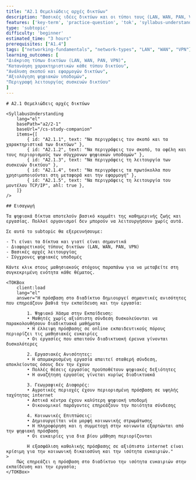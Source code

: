 ```yaml
---
title: "A2.1 Θεμελιώδεις αρχές δικτύων"
description: "Βασικές ιδέες δικτύων και οι τύποι τους (LAN, WAN, PAN, VPN), με βασικούς ορισμούς και ερωτήσεις εξάσκησης."
features: ['key-term', 'practice-question', 'tok', 'syllabus-understanding']
type: 'subtopic'
difficulty: 'beginner'
estimated_time: "3 hours"
prerequisites: ["A1.4"]
tags: ["networking-fundamentals", "network-types", "LAN", "WAN", "VPN"]
learning_outcomes: [
"Διάκριση τύπων δικτύων (LAN, WAN, PAN, VPN)",
"Κατανόηση χαρακτηριστικών κάθε τύπου δικτύου",
"Ανάλυση σκοπού και εφαρμογών δικτύων",
"Αξιολόγηση ψηφιακών υποδομών",
"Περιγραφή λειτουργίας συσκευών δικτύου"
]
---
```



<article className="prose prose-lg prose-slate max-w-none">

    # A2.1 Θεμελιώδεις αρχές δικτύων

    <SyllabusUnderstanding
        lang="el"
        basePath="a2/2-1"
        baseUrl="/cs-study-companion"
        items={[
            { id: "A2.1.1", text: "Να περιγράφεις τον σκοπό και τα χαρακτηριστικά των δικτύων" },
            { id: "A2.1.2", text: "Να περιγράφεις τον σκοπό, τα οφέλη και τους περιορισμούς των σύγχρονων ψηφιακών υποδομών" },
            { id: "A2.1.3", text: "Να περιγράφεις τη λειτουργία των συσκευών δικτύου" },
            { id: "A2.1.4", text: "Να περιγράφεις τα πρωτόκολλα που χρησιμοποιούνται στη μεταφορά και την εφαρμογή" },
            { id: "A2.1.5", text: "Να περιγράφεις τη λειτουργία του μοντέλου TCP/IP", ahl: true },
        ]}
    />

    ## Εισαγωγή

    Τα ψηφιακά δίκτυα αποτελούν βασικό κομμάτι της καθημερινής ζωής και εργασίας. Πολλοί οργανισμοί δεν μπορούν να λειτουργήσουν χωρίς αυτά.

    Σε αυτό το subtopic θα εξερευνήσουμε:

    - Τι είναι τα δίκτυα και γιατί είναι σημαντικά
    - Διαφορετικούς τύπους δικτύων (LAN, WAN, PAN, VPN)
    - Βασικές αρχές λειτουργίας
    - Σύγχρονες ψηφιακές υποδομές

    Κάντε κλικ στους μαθησιακούς στόχους παραπάνω για να μεταβείτε στη συγκεκριμένη ενότητα κάθε θέματος.

    <TOKBox
        client:load
        lang="el"
        answer="Η πρόσβαση στο διαδίκτυο δημιουργεί σημαντικές ανισότητες που επηρεάζουν βαθιά την εκπαίδευση και την εργασία:

            1. Ψηφιακό Χάσμα στην Εκπαίδευση:
            • Μαθητές χωρίς αξιόπιστη σύνδεση δυσκολεύονται να παρακολουθήσουν διαδικτυακά μαθήματα
            • Η έλλειψη πρόσβασης σε online εκπαιδευτικούς πόρους περιορίζει τις μαθησιακές ευκαιρίες
            • Οι εργασίες που απαιτούν διαδικτυακή έρευνα γίνονται δυσκολότερες

            2. Εργασιακές Ανισότητες:
            • Η απομακρυσμένη εργασία απαιτεί σταθερή σύνδεση, αποκλείοντας όσους δεν την έχουν
            • Πολλές θέσεις εργασίας προϋποθέτουν ψηφιακές δεξιότητες
            • Η αναζήτηση εργασίας γίνεται κυρίως διαδικτυακά

            3. Γεωγραφικές Διαφορές:
            • Αγροτικές περιοχές έχουν περιορισμένη πρόσβαση σε υψηλής ταχύτητας internet
            • Αστικά κέντρα έχουν καλύτερη ψηφιακή υποδομή
            • Οικονομικοί παράγοντες επηρεάζουν την ποιότητα σύνδεσης

            4. Κοινωνικές Επιπτώσεις:
            • Δημιουργείται νέα μορφή κοινωνικής στρωμάτωσης
            • Η πληροφόρηση και η συμμετοχή στην κοινωνία εξαρτώνται από την ψηφιακή πρόσβαση
            • Οι ευκαιρίες για δια βίου μάθηση περιορίζονται

            Η εξασφάλιση καθολικής πρόσβασης σε αξιόπιστο internet είναι κρίσιμη για την κοινωνική δικαιοσύνη και την ισότητα ευκαιριών."
    >
        Πώς επηρεάζει η πρόσβαση στο διαδίκτυο την ισότητα ευκαιριών στην εκπαίδευση και την εργασία;
    </TOKBox>

</article>